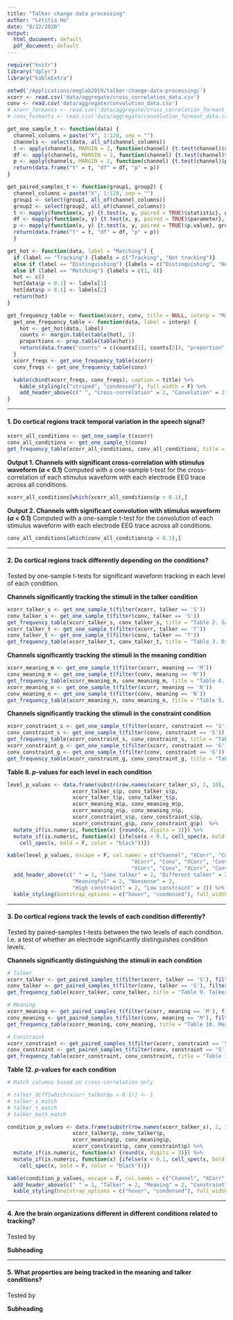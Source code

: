 ```yaml
---
title: "Talker change data processing"
author: "Letitia Ho"
date: "8/12/2020"
output:
  html_document: default
  pdf_document: default
---
```


```r
require("knitr")
library("dplyr")
library("kableExtra")
```

``` r
setwd('/Applications/eeglab2019/talker-change-data-processing/')
xcorr <- read.csv('data/aggregate/cross_correlation_data.csv')
conv <- read.csv('data/aggregate/convolution_data.csv')
# xcorr_formants <- read.csv('data/aggregate/cross_correlation_formant_data.csv')
# conv_formants <- read.csv('data/aggregate/convolution_formant_data.csv')
```

```r
get_one_sample_t <- function(data) {
  channel_columns = paste("X", 1:128, sep = "")
  channels <- select(data, all_of(channel_columns))
  t <- apply(channels, MARGIN = 2, function(channel) {t.test(channel)$statistic})
  df <- apply(channels, MARGIN = 2, function(channel) {t.test(channel)$parameter})
  p <- apply(channels, MARGIN = 2, function(channel) {t.test(channel)$p.value})
  return(data.frame("t" = t, "df" = df, "p" = p))
}
```

```r
get_paired_samples_t <- function(group1, group2) {
  channel_columns = paste("X", 1:128, sep = "")
  group1 <- select(group1, all_of(channel_columns))
  group2 <- select(group2, all_of(channel_columns))
  t <- mapply(function(x, y) {t.test(x, y, paired = TRUE)$statistic}, group1, group2)
  df <- mapply(function(x, y) {t.test(x, y, paired = TRUE)$parameter}, group1, group2)
  p <- mapply(function(x, y) {t.test(x, y, paired = TRUE)$p.value}, group1, group2)
  return(data.frame("t" = t, "df" = df, "p" = p))
  }
```

```r
get_hot <- function(data, label = "Matching") {
  if (label == "Tracking") {labels = c("Tracking", "Not tracking")}
  else if (label == "Distinguishing") {labels = c("Distinguishing", "Not distinguishing")}
  else if (label == "Matching") {labels = c(1, 0)}
  hot <- c()
  hot[data$p < 0.1] <- labels[1]
  hot[data$p > 0.1] <- labels[2]
  return(hot)
}
```

```r
get_frequency_table <- function(xcorr, conv, title = NULL, interp = "Matching") {
  get_one_frequency_table <- function(data, label = interp) {
    hot <- get_hot(data, label)
    counts <- margin.table(table(hot), 1)
    proportions <- prop.table(table(hot))
    return(data.frame("counts" = c(counts[1], counts[2]), "proportion" = c(proportions[1], proportions[2])))
  }
  xcorr_freqs <- get_one_frequency_table(xcorr)
  conv_freqs <- get_one_frequency_table(conv)

  kable(cbind(xcorr_freqs, conv_freqs), caption = title) %>%
    kable_styling(c("striped", "condensed"), full_width = F) %>%
    add_header_above(c(" ", "Cross-correlation" = 2, "Convolution" = 2))
}
```



******

#### 1. Do cortical regions track temporal variation in the speech signal?

``` r
xcorr_all_conditions <- get_one_sample_t(xcorr)
conv_all_conditions <- get_one_sample_t(conv)
get_frequency_table(xcorr_all_conditions, conv_all_conditions, title = "Table 1. Channels significantly tracking the stimuli")
```

**Output 1. Channels with significant cross-correlation with stimulus waveform ($\alpha$ < 0.1)** Computed with a one-sample t-test for the cross-correlation of each stimulus waveform with each electrode EEG trace across all conditions.

```r
xcorr_all_conditions[which(xcorr_all_conditions$p < 0.1),]
```

**Output 2. Channels with significant convolution with stimulus waveform ($\alpha$ < 0.1)** Computed with a one-sample t-test for the convolution of each stimulus waveform with each electrode EEG trace across all conditions.

```r
conv_all_conditions[which(conv_all_conditions$p < 0.1),]
```

************

#### 2. Do cortical regions track differently depending on the conditions?

Tested by one-sample t-tests for significant waveform tracking in each level of each condition.

**Channels significantly tracking the stimuli in the talker condition** 

```r
xcorr_talker_s <- get_one_sample_t(filter(xcorr, talker == 'S'))
conv_talker_s <- get_one_sample_t(filter(conv, talker == 'S'))
get_frequency_table(xcorr_talker_s, conv_talker_s, title = "Table 2. Same talker")
xcorr_talker_t <- get_one_sample_t(filter(xcorr, talker == 'T'))
conv_talker_t <- get_one_sample_t(filter(conv, talker == 'T'))
get_frequency_table(xcorr_talker_t, conv_talker_t, title = "Table 3. Different talker")
```

**Channels significantly tracking the stimuli in the meaning condition** 

```r
xcorr_meaning_m <- get_one_sample_t(filter(xcorr, meaning == 'M'))
conv_meaning_m <- get_one_sample_t(filter(conv, meaning == 'M'))
get_frequency_table(xcorr_meaning_m, conv_meaning_m, title = "Table 4. Meaningful")
xcorr_meaning_n <- get_one_sample_t(filter(xcorr, meaning == 'N'))
conv_meaning_n <- get_one_sample_t(filter(conv, meaning == 'N'))
get_frequency_table(xcorr_meaning_n, conv_meaning_n, title = "Table 5. Nonsense")
```

**Channels significantly tracking the stimuli in the constraint condition** 

```r
xcorr_constraint_s <- get_one_sample_t(filter(xcorr, constraint == 'S'))
conv_constraint_s <- get_one_sample_t(filter(conv, constraint == 'S'))
get_frequency_table(xcorr_constraint_s, conv_constraint_s, title = "Table 6. High constraint")
xcorr_constraint_g <- get_one_sample_t(filter(xcorr, constraint == 'G'))
conv_constraint_g <- get_one_sample_t(filter(conv, constraint == 'G'))
get_frequency_table(xcorr_constraint_g, conv_constraint_g, title = "Table 7. Low constraint")
```

**Table 8. *p*-values for each level in each condition**

```r
level_p_values <- data.frame(substr(row.names(xcorr_talker_s), 2, 10), 
                     xcorr_talker_s$p, conv_talker_s$p, 
                     xcorr_talker_t$p, conv_talker_t$p,
                     xcorr_meaning_m$p, conv_meaning_m$p,
                     xcorr_meaning_n$p, conv_meaning_n$p,
                     xcorr_constraint_s$p, conv_constraint_s$p,
                     xcorr_constraint_g$p, conv_constraint_g$p)  %>%
  mutate_if(is.numeric, function(x) {round(x, digits = 3)}) %>%
  mutate_if(is.numeric, function(x) {ifelse(x < 0.1, cell_spec(x, bold = F, color = spec_color(x, direction = -1)),
    cell_spec(x, bold = F, color = "black"))})

kable(level_p_values, escape = F, col.names = c("Channel", "XCorr", "Conv", "XCorr", "Conv",
                                        "XCorr", "Conv", "XCorr", "Conv",
                                        "XCorr", "Conv", "XCorr", "Conv"))  %>%
  add_header_above(c(" " = 1, "Same talker" = 2, "Different talker" = 2,
                     "Meaningful" = 2, "Nonsense" = 2,
                     "High constraint" = 2, "Low constraint" = 2)) %>%
  kable_styling(bootstrap_options = c("hover", "condensed"), full_width = F)
```

************

#### 3. Do cortical regions track the levels of each condition differently?

Tested by paired-samples t-tests between the two levels of each condition. I.e. a test of whether an electrode significantly distinguishes condition levels.

**Channels significantly distinguishing the stimuli in each condition** 

```r
# Talker
xcorr_talker <- get_paired_samples_t(filter(xcorr, talker == 'S'), filter(xcorr, talker == 'T'))
conv_talker <- get_paired_samples_t(filter(conv, talker == 'S'), filter(conv, talker == 'T'))
get_frequency_table(xcorr_talker, conv_talker, title = "Table 9. Talker", interp = "Distinguishing")

# Meaning
xcorr_meaning <- get_paired_samples_t(filter(xcorr, meaning == 'M'), filter(xcorr, meaning == 'N'))
conv_meaning <- get_paired_samples_t(filter(conv, meaning == 'M'), filter(conv, meaning == 'N'))
get_frequency_table(xcorr_meaning, conv_meaning, title = "Table 10. Meaning", interp = "Distinguishing")

# Constraint
xcorr_constraint <- get_paired_samples_t(filter(xcorr, constraint == 'S'), filter(xcorr, constraint == 'G'))
conv_constraint <- get_paired_samples_t(filter(conv, constraint == 'S'), filter(conv, constraint == 'G'))
get_frequency_table(xcorr_constraint, conv_constraint, title = "Table 11. Constraint", interp = "Distinguishing")
```

**Table 12. *p*-values for each condition**

```r
# Match columns based on cross-correlation only

# talker_diff[which(xcorr_talker$p < 0.1)] <- 1
# talker_s_match
# talker_t_match
# talker_both_match

condition_p_values <- data.frame(substr(row.names(xcorr_talker_s), 2, 10), 
                     xcorr_talker$p, conv_talker$p, 
                     xcorr_meaning$p, conv_meaning$p,
                     xcorr_constraint$p, conv_constraint$p) %>%
  mutate_if(is.numeric, function(x) {round(x, digits = 3)}) %>%
  mutate_if(is.numeric, function(x) {ifelse(x < 0.1, cell_spec(x, bold = F, color = spec_color(x, direction = -1)),
    cell_spec(x, bold = F, color = "black"))})

kable(condition_p_values, escape = F, col.names = c("Channel", "XCorr", "Conv", "XCorr", "Conv", "XCorr", "Conv"))  %>%
  add_header_above(c(" " = 1, "Talker" = 2, "Meaning" = 2, "Constraint" = 2)) %>%
  kable_styling(bootstrap_options = c("hover", "condensed"), full_width = F)
```

************

#### 4. Are the brain organizations different in different conditions related to tracking?

Tested by 

**Subheading** 


************

#### 5. What properties are being tracked in the meaning and talker conditions?

Tested by 

**Subheading** 